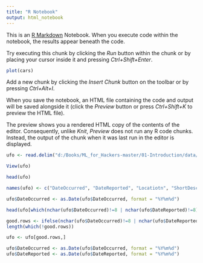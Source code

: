 ```yaml
---
title: "R Notebook"
output: html_notebook
---
```


This is an [R Markdown](http://rmarkdown.rstudio.com) Notebook. When you execute code within the notebook, the results appear beneath the code. 

Try executing this chunk by clicking the *Run* button within the chunk or by placing your cursor inside it and pressing *Ctrl+Shift+Enter*. 

```r
plot(cars)
```

Add a new chunk by clicking the *Insert Chunk* button on the toolbar or by pressing *Ctrl+Alt+I*.

When you save the notebook, an HTML file containing the code and output will be saved alongside it (click the *Preview* button or press *Ctrl+Shift+K* to preview the HTML file).

The preview shows you a rendered HTML copy of the contents of the editor. Consequently, unlike *Knit*, *Preview* does not run any R code chunks. Instead, the output of the chunk when it was last run in the editor is displayed.

```r
ufo <- read.delim("d:/Books/ML_for_Hackers-master/01-Introduction/data/ufo/ufo_awesome.tsv", sep = "\t", stringsAsFactors = FALSE, header = FALSE, na.strings = "")
```

```r
View(ufo)
```

```r
head(ufo)
```


```r
names(ufo) <- c("DateOccurred", "DateReported", "Locatiotn", "ShortDescription", "Duration", "LongDescription")
```

```r
ufo$DateOccurred <- as.Date(ufo$DateOccurred, format = "%Y%m%d")
```

```r
head(ufo[which(nchar(ufo$DateOccurred)!=8 | nchar(ufo$DateReported)!=8),1])
```

```r
good.rows <- ifelse(nchar(ufo$DateOccurred)!=8 | nchar(ufo$DateReported)!=8, FALSE, TRUE)
length(which(!good.rows))
```

```r
ufo <- ufo[good.rows,]
```

```r
ufo$DateOccurred <- as.Date(ufo$DateOccurred, format = "%Y%m%d")
ufo$DateReported <- as.Date(ufo$DateReported, format = "%Y%m%d")
```

